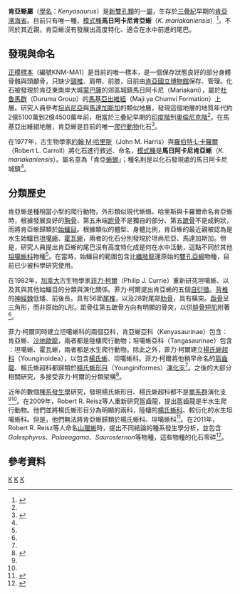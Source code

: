 {{Automatic Taxobox
| taxon = Kenyasaurus
| authority = [[約瀚·M·哈里斯|Harris]] & [[羅伯特·L·卡羅爾|Carroll]], 1977
| fossil_range = {{fossil_range|早三叠世}}
| type_species = '''馬日阿卡尼肯亞蜥<br>''Kenyasaurus mariakaniensis'''''
| type_species_authority =  Harris & Carroll, 1977 
}}

'''肯亞蜥屬'''（[[學名|學名]]：''Kenyasaurus''）是[[新雙孔類|新雙孔類]]的一[[屬_(生物)|屬]]，生存於[[三疊紀|三疊紀]]早期的[[肯亞|肯亞]][[濱海省_(肯尼亞)|濱海省]]。目前只有唯一種，[[模式種|模式種]]'''馬日阿卡尼肯亞蜥'''（''K. mariakaniensis''）<ref name=Kenyasaurus>{{en}}{{cite journal |author=John M. Harris and Robert L. Carroll |year=1977 |title=''Kenyasaurus'', a New Eosuchian Reptile from the Early Triassic of Kenya |url=https://archive.org/details/sim_journal-of-paleontology_1977-01_51_1/page/139 |journal=Journal of Paleontology |volume=51 |issue=1 |pages=139-149 }}</ref>。不同於其近親，肯亞蜥沒有發展出高度特化、適合在水中前進的尾巴。

==發現與命名==
[[正模標本|正模標本]]（編號KNM-MA1）是目前的唯一標本，是一個保存狀態良好的部分身體骨骼與頭顱骨，只缺少[[頸椎|頸椎]]、肩帶、前肢，目前由[[肯亞國立博物館|肯亞國立博物館]]保存、管理。化石被發現於肯亞東南岸大城[[蒙巴薩|蒙巴薩]]的郊區城鎮馬日阿卡尼（Mariakani），屬於[[杜鲁馬群|杜鲁馬群]]（Duruma Group）的[[馬基亞出維組|馬基亞出維組]]（Maji ya Chumvi Formation）上層。研究人員參考[[坦尚尼亞|坦尚尼亞]]與[[馬達加斯加|馬達加斯加]]的類似地層，發現這個地層的地質年代約2億5100萬到2億4500萬年前，相當於三疊紀早期的[[印度階|印度階]]到[[奧倫尼克階|奧倫尼克階]]<ref name=Kenyasaurus/>。在馬基亞出維組地層，肯亞蜥是目前的唯一[[爬行動物|爬行動物]]化石<ref name=Tangasaurusrev>{{en}}{{cite journal |author=Philip J. Currie |year=1982 |title=The osteology and relationships of ''Tangasaurus mennelli'' Haughton (Reptilia, Eosuchia) |journal=Annals of the South African Museum |volume=86 |issue=8 |pages=247–265 }}</ref>。

在1977年，古生物學家[[約翰·M·哈里斯|約翰·M·哈里斯]]（John M. Harris）與[[羅伯特·L·卡羅爾|羅伯特·L·卡羅爾]]（Robert L. Carroll）將化石進行敘述、命名，[[模式種|模式種]]是'''馬日阿卡尼肯亞蜥'''（''K. mariakaniensis''）。屬名意為「肯亞[[蜥蜴|蜥蜴]]」；種名則是以化石發現處的馬日阿卡尼城鎮<ref name=Kenyasaurus/>。

==分類歷史==
肯亞蜥是種相當小型的爬行動物，外形類似現代蜥蜴。哈里斯與卡羅爾命名肯亞蜥時，根據發展良好的[[胸骨|胸骨]]、第五末端[[跗骨|跗骨]]不是獨自的部分、第五[[蹠骨|蹠骨]]不是成鉤狀，而將肯亞蜥歸類於[[始鱷目|始鱷目]]。根據類似的體型、身體比例，肯亞蜥的最近親被認為是水生始鱷目[[坦噶蜥|坦噶蜥]]、[[霍瓦蜥|霍瓦蜥]]，兩者的化石分別發現於坦尚尼亞、馬達加斯加。但是，研究人員提出肯亞蜥的尾巴沒有高度特化成是何在水中活動，這點不同於其他[[坦噶蜥科|坦噶蜥科]]物種<ref name=Kenyasaurus/>。在當時，始鱷目的範圍包含比[[纖肢龍|纖肢龍]]還原始的[[雙孔亞綱|雙孔亞綱]]物種，目前已少被科學研究使用。

在1982年，[[加拿大|加拿大]]古生物學家[[菲力·柯爾|菲力·柯爾]]（Philip J. Currie）重新研究坦噶蜥、以及其與其他始鱷目的分類與演化關係。菲力·柯爾提出肯亞蜥的五個[[自衍徵|自衍徵]]。[[背椎|背椎]]的[[神經棘|神經棘]]低矮、前後長。具有56節[[尾椎|尾椎]]，以及28對尾部[[肋骨|肋骨]]，具有橫突。[[距骨|距骨]]呈三角形，而非原始的L形。距骨往第五蹠骨方向有明顯的骨突，以供[[腓骨短肌|腓骨短肌]]附著<ref name=Tangasaurusrev/>。

菲力·柯爾同時建立坦噶蜥科的兩個亞科，肯亞蜥亞科（Kenyasaurinae）包含：肯亞蜥、[[沙地歐龍|沙地歐龍]]，兩者都是陸棲爬行動物；坦噶蜥亞科（Tangasaurinae）包含︰坦噶蜥、霍瓦蜥，兩者都是水生爬行動物。除此之外，菲力·柯爾建立[[楊氏蜥超科|楊氏蜥超科]]（Younginoidea），以包含[[楊氏蜥|楊氏蜥]]、坦噶蜥科。菲力·柯爾將他稍早命名的[[盔齒龍|盔齒龍]]、楊氏蜥超科都歸類於[[楊氏蜥形目|楊氏蜥形目]]（Younginiformes）[[演化支|演化支]]<ref name=Tangasaurusrev/>。之後的大部分相關研究，多接受菲力·柯爾的分類架構<ref name=MJB85>{{en}}{{cite journal |author=Michael J. Benton |year=1985 |title=Classification and phylogeny of the diapsid reptiles |url=http://onlinelibrary.wiley.com/doi/10.1111/j.1096-3642.1985.tb01796.x/abstract |journal=Zoological Journal of the Linnean Society |volume=84 |issue=2 |pages=97–164 |doi=10.1111/j.1096-3642.1985.tb01796.x |access-date=2012-07-08 |archive-date=2012-10-25 |archive-url=https://web.archive.org/web/20121025082316/http://onlinelibrary.wiley.com/doi/10.1111/j.1096-3642.1985.tb01796.x/abstract |dead-url=no }}</ref>。 

近年的數個[[種系發生學|種系發生學]]研究，發現楊氏蜥形目、楊氏蜥超科都不是[[單系群|單系群]]演化支<ref name=Acerosodontosaurusrev/><ref name=Orovenator/>。在2009年，Robert R. Reisz等人重新研究盔齒龍，提出盔齒龍是半水生爬行動物。他們並將楊氏蜥形目分為明顯的兩科，陸棲的[[楊氏蜥科|楊氏蜥科]]、較衍化的水生坦噶蜥科。但是，他們無法將肯亞蜥歸類於楊氏蜥科、坦噶蜥科<ref name=Acerosodontosaurusrev>{{en}}{{cite journal |authors=Constanze Bickelmann, Johannes Müller and Robert R. Reisz |year=2009 |title=The enigmatic diapsid ''Acerosodontosaurus piveteaui'' (Reptilia: Neodiapsida) from the Upper Permian of Madagascar and the paraphyly of  <nowiki>“younginiform”</nowiki> reptiles |journal=Canadian Journal of Earth Sciences |volume=49 |issue= |pages=651–661 |doi=10.1139/E09-038 }}</ref>。在2011年，Robert R. Reisz等人命名[[山獵蜥|山獵蜥]]時，提出不同結論的種系發生學分析，並包含''Galesphyrus''、''Palaeagama''、''Saurosternon''等物種，這些物種的化石零碎<ref name=Orovenator>{{en}}{{cite journal |authors=Robert R. Reisz, Sean P. Modesto and Diane M. Scott |year=2011 |title=A new Early Permian reptile and its significance in early diapsid evolution |url=http://rspb.royalsocietypublishing.org/content/278/1725/3731 |journal=Proceedings of the Royal Society B |volume=278 |issue=1725 |pages=3731-3737 |doi=10.1098/rspb.2011.0439 |access-date=2012-07-08 |archive-date=2018-11-19 |archive-url=https://web.archive.org/web/20181119051556/http://rspb.royalsocietypublishing.org/content/278/1725/3731 |dead-url=no }}</ref>。

{{clade| style=font-size:100%;line-height:100%
|label1=[[雙孔亞綱|雙孔亞綱]]
|1={{clade
   |1=[[纖肢龍目|纖肢龍目]]
   |label2=[[新雙孔類|新雙孔類]]
   |2={{clade
      |1=''Lanthanolania''
      |2='''肯亞蜥'''
      |3={{clade
         |label1=[[坦噶蜥科|坦噶蜥科]]
         |1={{clade
            |1=[[坦噶蜥|坦噶蜥]]
            |2={{clade
               |1=[[盔齒龍|盔齒龍]]
               |2=[[霍瓦蜥|霍瓦蜥]] }} }}
         |2=[[楊氏蜥形目|楊氏蜥形目]]
         |3={{clade
            |1=''Galesphyrus''
            |2=[[沙地歐龍|沙地歐龍]] }} }}
      |4={{clade
         |1=[[克勞迪歐蜥|克勞迪歐蜥]]
         |2={{clade
            |1={{clade
               |1=''Palaeagama''
               |2=''Saurosternon'' }}
            |2={{clade
               |1=[[空尾蜥|空尾蜥]]
               |2=Sauria（包含︰[[鱗龍形下綱|鱗龍形下綱]]、[[主龍形下綱|主龍形下綱]]） }} }} }} }} }} }}

==參考資料==
{{Reflist}}
{{真爬行動物|N.}}
{{Taxonbar}}
[[Category:三疊紀爬行動物|K]]
[[Category:楊氏蜥形目|K]]
[[Category:_1977年描述的分类群|K]]